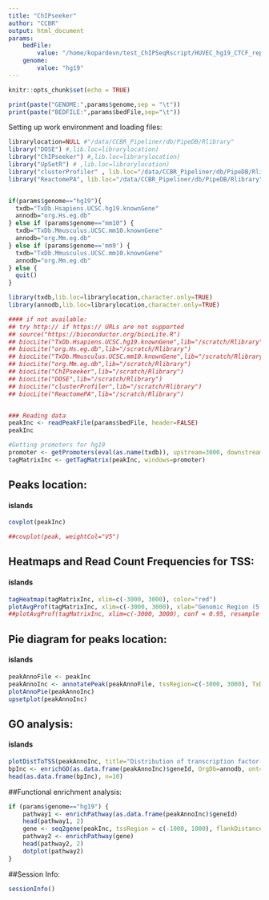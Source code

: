 ```yaml
---
title: "ChIPseeker"
author: "CCBR"
output: html_document
params:
    bedFile:
        value: "/home/kopardevn/test_ChIPSeqRscript/HUVEC_hg19_CTCF_rep1.bed"
    genome:
        value: "hg19"
---
```


```r
knitr::opts_chunk$set(echo = TRUE)
```
```r
print(paste("GENOME:",params$genome,sep = "\t"))
print(paste("BEDFILE:",params$bedFile,sep="\t"))
```
Setting up work environment and loading files:

```r

librarylocation=NULL #"/data/CCBR_Pipeliner/db/PipeDB/Rlibrary"
library("DOSE") #,lib.loc=librarylocation)
library("ChIPseeker") #,lib.loc=librarylocation)
library("UpSetR") # ,lib.loc=librarylocation)
library("clusterProfiler" , lib.loc="/data/CCBR_Pipeliner/db/PipeDB/Rlibrary" )
library("ReactomePA", lib.loc="/data/CCBR_Pipeliner/db/PipeDB/Rlibrary")


if(params$genome=="hg19"){
  txdb="TxDb.Hsapiens.UCSC.hg19.knownGene"
  annodb="org.Hs.eg.db"
} else if (params$genome=="mm10") {
  txdb="TxDb.Mmusculus.UCSC.mm10.knownGene"
  annodb="org.Mm.eg.db"
} else if (params$genome=='mm9') {
  txdb="TxDb.Mmusculus.UCSC.mm10.knownGene"
  annodb="org.Mm.eg.db"
} else {
  quit()
}

library(txdb,lib.loc=librarylocation,character.only=TRUE)
library(annodb,lib.loc=librarylocation,character.only=TRUE)

#### if not available:
## try http:// if https:// URLs are not supported
## source("https://bioconductor.org/biocLite.R")
## biocLite("TxDb.Hsapiens.UCSC.hg19.knownGene",lib="/scratch/Rlibrary")
## biocLite("org.Hs.eg.db",lib="/scratch/Rlibrary")
## biocLite("TxDb.Mmusculus.UCSC.mm10.knownGene",lib="/scratch/Rlibrary")
## biocLite("org.Mm.eg.db",lib="/scratch/Rlibrary")
## biocLite("ChIPseeker",lib="/scratch/Rlibrary")
## biocLite("DOSE",lib="/scratch/Rlibrary")
## biocLite("clusterProfiler",lib="/scratch/Rlibrary")
## biocLite("ReactomePA",lib="/scratch/Rlibrary")


### Reading data
peakInc <- readPeakFile(params$bedFile, header=FALSE)
peakInc

#Getting promoters for hg19
promoter <- getPromoters(eval(as.name(txdb)), upstream=3000, downstream=3000)
tagMatrixInc <- getTagMatrix(peakInc, windows=promoter)
```

## Peaks location:
####  islands

```r
covplot(peakInc)

##covplot(peak, weightCol="V5")
```



## Heatmaps and Read Count Frequencies for TSS:
####  islands
```r

tagHeatmap(tagMatrixInc, xlim=c(-3000, 3000), color="red")
plotAvgProf(tagMatrixInc, xlim=c(-3000, 3000), xlab="Genomic Region (5'->3')", ylab = "Read Count Frequency")
##plotAvgProf(tagMatrixInc, xlim=c(-3000, 3000), conf = 0.95, resample = 1000)
```

## Pie diagram for peaks location:
####  islands 

```r

peakAnnoFile <- peakInc
peakAnnoInc <- annotatePeak(peakAnnoFile, tssRegion=c(-3000, 3000), TxDb=eval(as.name(txdb)), annoDb=annodb)
plotAnnoPie(peakAnnoInc)
upsetplot(peakAnnoInc)

``` 

## GO analysis:
####  islands 
 
```r
plotDistToTSS(peakAnnoInc, title="Distribution of transcription factor-binding loci\nrelative to TSS")
bpInc <- enrichGO(as.data.frame(peakAnnoInc)$geneId, OrgDb=annodb, ont="BP", readable=TRUE)
head(as.data.frame(bpInc), n=10)
```


##Functional enrichment analysis:

```r
if (params$genome=="hg19") {
    pathway1 <- enrichPathway(as.data.frame(peakAnnoInc)$geneId)
    head(pathway1, 2)
    gene <- seq2gene(peakInc, tssRegion = c(-1000, 1000), flankDistance = 3000, TxDb=eval(as.name(txdb)))
    pathway2 <- enrichPathway(gene)
    head(pathway2, 2)
    dotplot(pathway2)
}
```

##Session Info:
```r
sessionInfo()
```

